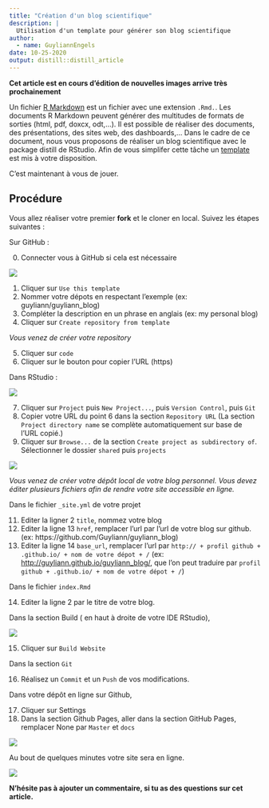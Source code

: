 ```yaml
---
title: "Création d'un blog scientifique"
description: |
  Utilisation d'un template pour générer son blog scientifique
author:
  - name: GuyliannEngels
date: 10-25-2020
output: distill::distill_article
---
```


**Cet article est en cours d'édition de nouvelles images arrive très prochainement**

Un fichier [R Markdown](https://rmarkdown.rstudio.com/index.html) est un fichier avec une extension `.Rmd.`. Les documents R Markdown peuvent générer des multitudes de formats de sorties (html, pdf, doxcx, odt,...). Il est possible de réaliser des documents, des présentations, des sites web, des dashboards,... Dans le cadre de ce document, nous vous proposons de réaliser un blog scientifique avec le package distill de RStudio. Afin de vous simplifer cette tâche un [template](http://biodatascience-course.sciviews.org/blog-template/) est mis à votre disposition.

C'est maintenant à vous de jouer.

## Procédure

Vous allez réaliser votre premier **fork** et le cloner en local. Suivez les étapes suivantes :

Sur GitHub :

0. Connecter vous à GitHub si cela est nécessaire

![](images/blog-guy-1.gif)

1. Cliquer sur `Use this template`
2. Nommer votre dépots en respectant l'exemple (ex: guyliann/guyliann_blog)
3. Compléter la description en un phrase en anglais (ex:  my personal blog)
4. Cliquer sur `Create repository from template`

*Vous venez de créer votre repository*

5. Cliquer sur `code`
6. Cliquer sur le bouton pour copier l'URL (https)

Dans RStudio :

![](images/blog-guy-2.gif)

7. Cliquer sur `Project` puis `New Project...`, puis `Version Control`, puis `Git`
8. Copier votre URL du point 6 dans la section `Repository URL` (La section `Project directory name` se complète automatiquement sur base de l'URL copié.)
9. Cliquer sur `Browse...` de la section `Create project as subdirectory of`. Sélectionner le dossier `shared` puis `projects`

![](images/blog-guy-3.png)

*Vous venez de créer votre dépôt local de votre blog personnel. Vous devez éditer plusieurs fichiers afin de rendre votre site accessible en ligne.*


Dans le fichier `_site.yml` de votre projet

11. Editer la ligner 2 `title`, nommez votre blog
12. Editer la ligne 13 `href`, remplacer l'url par l'url de votre blog sur github. (ex: https://github.com/Guyliann/guyliann_blog)
13. Editer la ligne 14 `base_url`, remplacer l'url par `http:// + profil github + .github.io/ + nom de votre dépot + /` (ex: <http://guyliann.github.io/guyliann_blog/>, que l'on peut traduire par `profil github + .github.io/ + nom de votre dépot + /`)

Dans le fichier `index.Rmd`

14. Editer la ligne 2 par le titre de votre blog.

Dans la section Build ( en haut à droite de votre IDE RStudio),

![](images/blog-guy-4.gif)

15. Cliquer sur `Build Website`

Dans la section `Git`

16. Réalisez un `Commit` et un `Push` de vos modifications.

Dans votre dépôt en ligne sur Github, 

17. Cliquer sur Settings 
18. Dans la section Github Pages, aller dans la section GitHub Pages, remplacer None par `Master` et `docs`

![](images/blog-guy-5.gif)

Au bout de quelques minutes votre site sera en ligne.

![](images/blog-guy-6.png)

**N'hésite pas à ajouter un commentaire, si tu as des questions sur cet article.**

